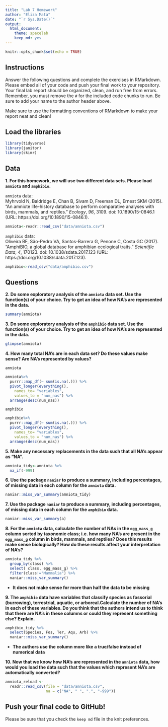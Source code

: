 ```yaml
---
title: "Lab 7 Homework"
author: "Eliza Mata"
date: "`r Sys.Date()`"
output:
  html_document: 
    theme: spacelab
    keep_md: yes
---
```


```r
knitr::opts_chunk$set(echo = TRUE)
```

## Instructions
Answer the following questions and complete the exercises in RMarkdown. Please embed all of your code and push your final work to your repository. Your final lab report should be organized, clean, and run free from errors. Remember, you must remove the `#` for the included code chunks to run. Be sure to add your name to the author header above.  

Make sure to use the formatting conventions of RMarkdown to make your report neat and clean!  

## Load the libraries
```r
library(tidyverse)
library(janitor)
library(skimr)
``` 

## Data
**1. For this homework, we will use two different data sets. Please load `amniota` and `amphibio`.**  

`amniota` data:  
Myhrvold N, Baldridge E, Chan B, Sivam D, Freeman DL, Ernest SKM (2015). “An amniote life-history
database to perform comparative analyses with birds, mammals, and reptiles.” _Ecology_, *96*, 3109.
doi: 10.1890/15-0846.1 (URL: https://doi.org/10.1890/15-0846.1).
```r
amniota<-readr::read_csv("data/amniota.csv")
```

`amphibio` data:  
Oliveira BF, São-Pedro VA, Santos-Barrera G, Penone C, Costa GC (2017). “AmphiBIO, a global database
for amphibian ecological traits.” _Scientific Data_, *4*, 170123. doi: 10.1038/sdata.2017.123 (URL:
https://doi.org/10.1038/sdata.2017.123).
```r
amphibio<-read_csv("data/amphibio.csv")
```

## Questions  
**2. Do some exploratory analysis of the `amniota` data set. Use the function(s) of your choice. Try to get an idea of how NA's are represented in the data.**  
```r
summary(amniota)
```

**3. Do some exploratory analysis of the `amphibio` data set. Use the function(s) of your choice. Try to get an idea of how NA's are represented in the data.**  
```r
glimpse(amniota)
```

**4. How many total NA's are in each data set? Do these values make sense? Are NA's represented by values?**   

`amniota`  
```r
amniota%>% 
  purrr::map_df(~ sum(is.na(.))) %>% 
  pivot_longer(everything(),
    names_to= "variables",
    values_to = "num_nas") %>% 
  arrange(desc(num_nas))
```

`amphibio`  
```r
amphibio%>% 
  purrr::map_df(~ sum(is.na(.))) %>% 
  pivot_longer(everything(),
    names_to= "variables",
    values_to = "num_nas") %>% 
  arrange(desc(num_nas))
```

**5. Make any necessary replacements in the data such that all NA's appear as "NA".**   
```r
amniota_tidy<-amniota %>%
  na_if(-999)
```

**6. Use the package `naniar` to produce a summary, including percentages, of missing data in each column for the `amniota` data.**  
```r
naniar::miss_var_summary(amniota_tidy)
```

**7. Use the package `naniar` to produce a summary, including percentages, of missing data in each column for the `amphibio` data.**
```r
naniar::miss_var_summary(a)
```

**8. For the `amniota` data, calculate the number of NAs in the `egg_mass_g` column sorted by taxonomic class; i.e. how many NA's are present in the `egg_mass_g` column in birds, mammals, and reptiles? Does this results make sense biologically? How do these results affect your interpretation of NA's?**  
```r
amniota_tidy %>%
  group_by(class) %>%
  select( class, egg_mass_g) %>%
  filter(class!="Mammalia") %>%
  naniar::miss_var_summary()
```
* **It does not make sense for more than half the data to be missing**

**9. The `amphibio` data have variables that classify species as fossorial (burrowing), terrestrial, aquatic, or arboreal.Calculate the number of NA's in each of these variables. Do you think that the authors intend us to think that there are NA's in these columns or could they represent something else? Explain.**
```r
amphibio_tidy %>%
  select(Species, Fos, Ter, Aqu, Arb) %>%
  naniar::miss_var_summary()
```

* **The authors use the column more like a true/false instead of numerical data**


**10. Now that we know how NA's are represented in the `amniota` data, how would you load the data such that the values which represent NA's are automatically converted?**
```r
amniota_reload <- 
  readr::read_csv(file = "data/amniota.csv", 
                  na = c("NA", " ", ".", "-999"))
```

## Push your final code to GitHub!
Please be sure that you check the `keep md` file in the knit preferences.  